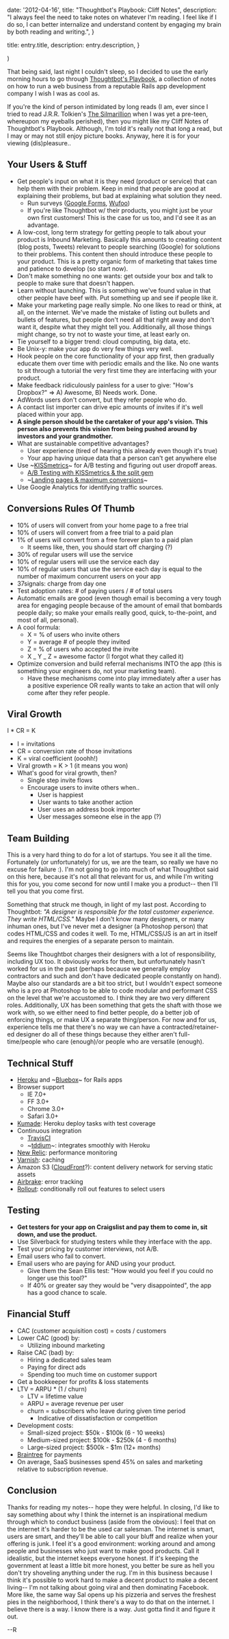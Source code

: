 
  date: '2012-04-16',
  title: "Thoughtbot's Playbook: Cliff Notes",
  description:
    "I always feel the need to take notes on whatever I'm reading. I feel like if I do so, I can better internalize and understand content by engaging my brain by both reading and writing.",
}

  title: entry.title,
  description: entry.description,
}

  <EntryLayout>
    <Entry
      entry={entry}
      {...props}
    />
  </EntryLayout>
)

That being said, last night I couldn't sleep, so I decided to use the early morning hours to go through [Thoughtbot's Playbook](http://playbook.thoughtbot.com/), a collection of notes on how to run a web business from a reputable Rails app development company I wish I was as cool as.

If you're the kind of person intimidated by long reads (I am, ever since I tried to read J.R.R. Tolkien's [The Silmarillion](http://en.wikipedia.org/wiki/The_Silmarillion) when I was yet a pre-teen, whereupon my eyeballs perished), then you might like my Cliff Notes of Thoughtbot's Playbook. Although, I'm told it's really not that long a read, but I may or may not still enjoy picture books. Anyway, here it is for your viewing (dis)pleasure..

## Your Users & Stuff

- Get people's input on what it is they need (product or service) that can help them with their problem. Keep in mind that people are good at explaining their problems, but bad at explaining what solution they need.
  - Run surveys ([Google Forms](http://www.google.com/google-d-s/forms/), [Wufoo](http://wufoo.com/))
  - If you're like Thoughtbot w/ their products, you might just be your own first customers! This is the case for us too, and I'd see it as an advantage.
- A low-cost, long term strategy for getting people to talk about your product is Inbound Marketing. Basically this amounts to creating content (blog posts, Tweets) relevant to people searching (Google) for solutions to their problems. This content then should introduce these people to your product. This is a pretty organic form of marketing that takes time and patience to develop (so start now).
- Don't make something no one wants: get outside your box and talk to people to make sure that doesn't happen.
- Learn without launching. This is something we've found value in that other people have beef with. Put something up and see if people like it.
- Make your marketing page really simple. No one likes to read or think, at all, on the internet. We've made the mistake of listing out bullets and bullets of features, but people don't need all that right away and don't want it, despite what they might tell you. Additionally, all those things might change, so try not to waste your time, at least early on.
- Tie yourself to a bigger trend: cloud computing, big data, etc.
- Be Unix-y: make your app do very few things very well.
- Hook people on the core functionality of your app first, then gradually educate them over time with periodic emails and the like. No one wants to sit through a tutorial the very first time they are interfacing with your product.
- Make feedback ridiculously painless for a user to give: "How's Dropbox?" => A) Awesome, B) Needs work. Done.
- AdWords users don't convert, but they refer people who do.
- A contact list importer can drive epic amounts of invites if it's well placed within your app.
- **A single person should be the caretaker of your app's vision. This person also prevents this vision from being pushed around by investors and your grandmother.**
- What are sustainable competitive advantages?
  - User experience (tired of hearing this already even though it's true)
  - Your app having unique data that a person can't get anywhere else
- Use ~[KISSmetrics]()~ for A/B testing and figuring out user dropoff areas.
  - [A/B Testing with KISSmetrics & the split gem](http://robots.thoughtbot.com/post/9595887299/recipe-a-b-testing-with-kissmetrics-and-the-split-gem)
  - ~[Landing pages & maximum conversions]()~
- Use Google Analytics for identifying traffic sources.

## Conversions Rules Of Thumb

- 10% of users will convert from your home page to a free trial
- 10% of users will convert from a free trial to a paid plan
- 1% of users will convert from a free forever plan to a paid plan
  - It seems like, then, you should start off charging (?)
- 30% of regular users will use the service
- 10% of regular users will use the service each day
- 10% of regular users that use the service each day is equal to the number of maximum concurrent users on your app
- 37signals: charge from day one
- Test adoption rates: # of paying users / # of total users
- Automatic emails are good (even though email is becoming a very tough area for engaging people because of the amount of email that bombards people daily; so make your emails really good, quick, to-the-point, and most of all, personal).
- A cool formula:
  - X = % of users who invite others
  - Y = average # of people they invited
  - Z = % of users who accepted the invite
  - X _ Y _ Z = awesome factor (I forgot what they called it)
- Optimize conversion and build referral mechanisms INTO the app (this is something your engineers do, not your marketing team).
  - Have these mechanisms come into play immediately after a user has a positive experience OR really wants to take an action that will only come after they refer people.

## Viral Growth

I \* CR = K

- I = invitations
- CR = conversion rate of those invitations
- K = viral coefficient (ooohh!)
- Viral growth = K > 1 (it means you won)
- What's good for viral growth, then?
  - Single step invite flows
  - Encourage users to invite others when..
    - User is happiest
    - User wants to take another action
    - User uses an address book importer
    - User messages someone else in the app (?)

## Team Building

This is a very hard thing to do for a lot of startups. You see it all the time. Fortunately (or unfortunately) for us, we are the team, so really we have no excuse for failure :). I'm not going to go into much of what Thoughtbot said on this here, because it's not all that relevant for us, and while I'm writing this for you, you come second for now until I make you a product-- then I'll tell you that you come first.

Something that struck me though, in light of my last post. According to Thoughtbot: _"A designer is responsible for the total customer experience. They write HTML/CSS."_ Maybe I don't know many designers, or many inhuman ones, but I've never met a designer (a Photoshop person) that codes HTML/CSS and codes it well. To me, HTML/CSS/JS is an art in itself and requires the energies of a separate person to maintain.

Seems like Thoughtbot charges their designers with a lot of responsibility, including UX too. It obviously works for them, but unfortunately hasn't worked for us in the past (perhaps because we generally employ contractors and such and don't have dedicated people constantly on hand). Maybe also our standards are a bit too strict, but I wouldn't expect someone who is a pro at Photoshop to be able to code modular and performant CSS on the level that we're accustomed to. I think they are two very different roles. Additionally, UX has been something that gets the shaft with those we work with, so we either need to find better people, do a better job of enforcing things, or make UX a separate thing/person. For now and for us, experience tells me that there's no way we can have a contracted/retainer-ed designer do all of these things because they either aren't full-time/people who care (enough)/or people who are versatile (enough).

## Technical Stuff

- [Heroku](http://www.heroku.com) and ~[Bluebox]()~ for Rails apps
- Browser support
  - IE 7.0+
  - FF 3.0+
  - Chrome 3.0+
  - Safari 3.0+
- [Kumade](https://github.com/thoughtbot/kumade): Heroku deploy tasks with test coverage
- Continuous integration
  - [TravisCI](http://travis-ci.org/)
  - ~[tddium]()~: integrates smoothly with Heroku
- [New Relic](http://newrelic.com/): performance monitoring
- [Varnish](https://www.varnish-cache.org/): caching
- Amazon S3 ([CloudFront](http://aws.amazon.com/cloudfront/)?): content delivery network for serving static assets
- [Airbrake](http://airbrake.io/pages/home): error tracking
- [Rollout](https://github.com/jamesgolick/rollout): conditionally roll out features to select users

## Testing

- **Get testers for your app on Craigslist and pay them to come in, sit down, and use the product.**
- Use Silverback for studying testers while they interface with the app.
- Test your pricing by customer interviews, not A/B.
- Email users who fail to convert.
- Email users who are paying for AND using your product.
  - Give them the Sean Ellis test: "How would you feel if you could no longer use this tool?"
  - If 40% or greater say they would be "very disappointed", the app has a good chance to scale.

## Financial Stuff

- CAC (customer acquisition cost) = costs / customers
- Lower CAC (good) by:
  - Utilizing inbound marketing
- Raise CAC (bad) by:
  - Hiring a dedicated sales team
  - Paying for direct ads
  - Spending too much time on customer support
- Get a bookkeeper for profits & loss statements
- LTV = ARPU \* (1 / churn)
  - LTV = lifetime value
  - ARPU = average revenue per user
  - churn = subscribers who leave during given time period
    - Indicative of dissatisfaction or competition
- Development costs:
  - Small-sized project: $50k - $100k (6 - 10 weeks)
  - Medium-sized project: $100k - $250k (4 - 6 months)
  - Large-sized project: $500k - $1m (12+ months)
- [Braintree](https://www.braintreepayments.com/) for payments
- On average, SaaS businesses spend 45% on sales and marketing relative to subscription revenue.

## Conclusion

Thanks for reading my notes-- hope they were helpful. In closing, I'd like to say something about why I think the internet is an inspirational medium through which to conduct business (aside from the obvious): I feel that on the internet it's harder to be the used car salesman. The internet is smart, users are smart, and they'll be able to call your bluff and realize when your offering is junk. I feel it's a good environment: working around and among people and businesses who just want to make good products. Call it idealistic, but the internet keeps everyone honest. If it's keeping the government at least a little bit more honest, you better be sure as hell you don't try shoveling anything under the rug. I'm in this business because I think it's possible to work hard to make a decent product to make a decent living-- I'm not talking about going viral and then dominating Facebook. More like, the same way Sal opens up his pizzeria and serves the freshest pies in the neighborhood, I think there's a way to do that on the internet. I believe there is a way. I know there is a way. Just gotta find it and figure it out.

--R
